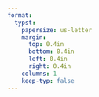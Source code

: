```yaml
---
format:
  typst:
    papersize: us-letter
    margin:
      top: 0.4in
      bottom: 0.4in
      left: 0.4in
      right: 0.4in
    columns: 1
    keep-typ: false
---
```


```{=typst}
#let style_institution(institution) = {
  set text(weight: "bold", fill: rgb("#26428b"))
  institution
}

#let style_role(role) = {
  set text(style: "italic")
  role
}

#let style_dates(dates) = {
  set text(style: "italic")
  dates
}


#let job_entry(institution, role, dates) = {
  let inst = style_institution(institution)
  let rol = style_role(role)
  let dats = style_dates(dates)

  grid(columns: (1.5fr, 0.5fr), align(left)[#inst — #rol], align(right)[#dats])
}

#show heading.where(
  level: 1
): it => block(width: 100%)[
  #set align(center)
  #set text(size: 22pt, font: "Oswald", weight: "regular")
  #smallcaps(it.body)
]

#show heading.where(
  level: 2
): it => block(width: 100%)[
  #set pad(bottom: 1pt)
  #set text(font: "Oswald", weight: "regular")
  #it.body
]

#set page(numbering: none)
#set par(leading: 0.8em, justify: false)
#set text(font:"Source Code Pro", size: 10pt)

#pad(bottom: 2pt)[= ANDREW DINHOBL]

#align(center)[#text(fill: gray, size: 0.8em)[#link("adinhobl.github.io") | #link("https://www.linkedin.com/in/andrew-dinhobl") | #link("https://github.com/adinhobl")]]

#line(length: 100%, stroke: (thickness: 0.25pt, paint: gray))

== EXPERIENCE
// try to phrase like this: "Accomplished X by implementing Y which led to Z" - show what you did, how you did it, and what it lead to
// Example: "Reduced object rendering time by 75% by implementing distributed caching, leading to a 10% reduction in log-in time"

#job_entry("ASAPP, Inc.", "Research Engineer", "May 2022 - Present")
- LLM Post-training, data curation, synthetic data, learning from feedback
- Work with production engineers to incorporate ideas into flagship agentic product
- Wrote Simulation environment for LLM testing and evaluation on real-world tasks
- Created multi-task evaluation package which reduced product iteration times from months to weeks
- Deploying model inference services to accelerate PoCs and new feature timelines
- ML Systems for UI Automation

#job_entry("Citrine Informatics", "Data & AI Research Engineer", "May 2021 - Aug. 2021")
- Created a software package to preprocess and featurize time-series data, train ML models, then perform statistical tests to identify useful trends and features. 
- Presented performance on multiple datasets. Created demos, documentation, and unit tests.

#job_entry("Imubit, Inc.", "Technical Implementation Engineer", "Aug. 2019 - May 2021")
- Designed, evaluated, and deployed deep reinforcement learning models for closed-loop process control and asset optimization. 
- Prioritized R&D efforts in Product, tracked model test cases, established operational metrics, and scoped features for the on-prem application across several client sites.
- Pipelined historical and real-time client data (time-series and signals) from multiple sources. Incorporated domain expertise into data processing and modeling.
- Worked directly with largest client to acheive operational excellence and deliver new features and projects.

#job_entry("Evonik Corporation", "Process Engineer", "July 2016 - Aug. 2019")
- Developed complex processes on large (\~\$2-500 million), international capital projects.
- Iteratively improved processes for business value; engineering design integrity, project management.


== SKILLS

Python, PyTorch, Huggingface, vLLM/TGI, AWS, LLM APIs, Docker, Quantization, Pandas, Jupyter, Scikit-learn, Ray/RLlib, Julia, Git, Linux, CUDA, Kubernetes, C, OpenMP, MPI


== EDUCATION

#job_entry("Georgia Institute of Technology", "M.S. Computer Science", "Aug. 2019 - May 2022")
- Autoencoders for Drug Discovery with SMILES, Neural Networks on Point-Cloud data, Multi-Agent Simulations with RLlib; ML, DL, RL, HPC

#job_entry("The University of Texas", "B.S. Chemical Engineering", "Aug. 2012 - May 2016")
- Applied polymer chemistry to nano-patterning applications with 3 publications.

```

